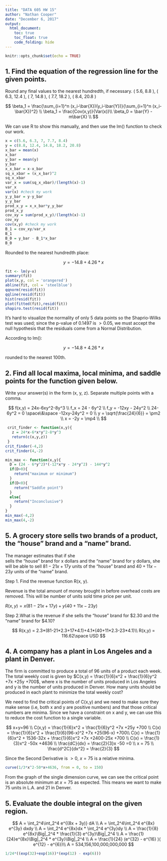 ---
title: "DATA 605 HW 15"
author: "Nathan Cooper"
date: "December 6, 2017"
output: 
  html_document:
    toc: true
    toc_float: true
    code_folding: hide
---

```{r setup, include=FALSE}
knitr::opts_chunk$set(echo = TRUE)
```

## 1. Find the equation of the regression line for the given points.

Round any final values to the nearest hundredth, if necessary.
( 5.6, 8.8 ), ( 6.3, 12.4 ), ( 7, 14.8 ), ( 7.7, 18.2 ), ( 8.4, 20.8 )

$$
\beta_1 = \frac{\sum_{i=1}^n (x_i-\bar{X})(y_i-\bar{Y})}{\sum_{i=1}^n (x_i-\bar{X})^2} \\
\beta_1 = \frac{Cov(x,y)}{Var(x)}\\
\beta_0 = \bar{Y} - m\bar{X} \\
$$

We can use R to show this manually, and then use the lm() function to check our work.

```{r man_regress, eval=TRUE}
x = c(5.6, 6.3, 7, 7.7, 8.4)
y = c(8.8, 12.4, 14.8, 18.2, 20.8)
x_bar = mean(x)
x_bar
y_bar = mean(y)
y_bar
x_x_bar = x-x_bar
sq_x_xbar = (x_x_bar)^2
sq_x_xbar
var_x = sum(sq_x_xbar)/(length(x)-1)
var_x
var(x) #check my work
y_y_bar = y-y_bar
y_y_bar
prod_x_y = x_x_bar*y_y_bar
prod_x_y
cov_xy = sum(prod_x_y)/(length(x)-1)
cov_xy
cov(x,y) #check my work
B_1 = cov_xy/var_x
B_1
B_0 = y_bar - B_1*x_bar
B_0
```

Rounded to the nearest hundredth place:

$$
y = -14.8 + 4.26*x
$$

```{r lm, eval=TRUE}
fit <- lm(y~x)
summary(fit)
plot(x,y, col = 'orangered')
abline(fit, col = 'steelblue')
qqnorm(resid(fit))
qqline(resid(fit))
hist(resid(fit))
plot(fitted(fit),resid(fit))
shapiro.test(resid(fit))
```

It's hard to visualize the normality of only 5 data points so the Shaprio-Wilks test was used; since the p-value of 0.1497 is $> 0.05$, we must accept the null hypothesis that the residuals come from a Normal Distribution.

According to lm():

$$
y = -14.8 + 4.26*x
$$

rounded to the nearest 100th.

## 2. Find all local maxima, local minima, and saddle points for the function given below.

Write your answer(s) in the form  (x, y, z). Separate multiple points with a comma.

$$ 
f(x,y) = 24x-6xy^2-8y^3 \\
f_x = 24 - 6y^2 \\
f_y = -12xy - 24y^2 \\
24-6y^2 = 0 \space\&\space -12xy-24y^2 = 0 \\
y = \sqrt{\frac{24}{6}} = \pm2 \\
x = -2y = \mp4 \\
$$

```{r crit_finder, eval=TRUE}
 crit_finder <- function(x,y){
   z = 24*x-6*x*y^2-8*y^3
   return(c(x,y,z))
 }
crit_finder(-4,2)
crit_finder(4,-2)

min_max <- function(x,y){
  D = (24 - 6*y^2)*(-12*x*y - 24*y^2) - 144*y^2
  if(D>0){
    return("maximum or minimum")
  }
  if(D<0){
    return("Saddle point")
  }
  else{
    return("Inconclusive")
  }
}
min_max(-4,2)
min_max(4,-2)
```

## 5. A grocery store sells two brands of a product, the "house" brand and a "name" brand. 

The manager estimates that if she     
sells the "house" brand for x dollars and the "name" brand for y dollars, she will be able to sell $81-21x+17y$ units of the 
"house" brand and $40+11x-23y$ units of the "name" brand.

Step 1. Find the revenue function R(x, y).

Revenue is the total amount of money brought in before overhead costs are removed. This will be number of units sold time price per unit.

$R(x,y) = x(81-21x+17y) + y(40+11x-23y)$

Step 2.What is the revenue if she sells the "house" brand for \$2.30 and the "name" brand for \$4.10?

$$
R(x,y) = 2.3*(81-21*2.3+17*4.1)+4.1*(40+11*2.3-23*4.1)\\
R(x,y)  = 116.62\space USD 
$$

## 4. A company has a plant in Los Angeles and a plant in Denver. 
The firm is committed to produce a total of 96 units of a  product each week. The total weekly cost is given by $C(x,y) = \frac{1}{6}x^2 + \frac{1}{6}y^2 +7x +25y +700$, where x is the number of  units produced in Los Angeles and y is the number of units produced in Denver. How many units should be produced in each plant to minimize the total weekly cost?

We need to find the critical points of C(x,y) and we need to make sure they make sense (i.e, both x and y are positive numbers) and that those critical numbers are minima. Since we have a constraint on x and y, we can use this to reduce the cost function to a single variable. 

$$
x+y=96 \\
C(x,y) = \frac{1}{6}x^2 + \frac{1}{6}y^2 +7x +25y +700 \\
C(x) = \frac{1}{6}x^2 + \frac{1}{6}(96-x)^2 +7x +25(96-x) +700\\
C(x) = \frac{1}{6}x^2 + 1536-32x + \frac{1}{6}x^2 +7x +2400-25x +700 \\
C(x) = \frac{1}{3}x^2 -50x +4636 \\
\frac{dC}{dx} = \frac{2}{3}x -50 =0 \\
x = 75 \\
\frac{d^2C}{dx^2} = \frac{2}{3}
$$

Since the Second Derivative is $>0$,  $x=75$ is a  relative minima.

```{r graph, eval=TRUE}
curve(1/3*x^2-50*x+4636, from = 0, to = 150)
```

From the graph of the single dimension curve, we can see the critical point is an absolute minimum at $x=75$ as expected. This means we want to make 75 units in L.A. and 21 in Denver.

## 5. Evaluate the double integral on the given region.

$$
A = \int_2^4\int_2^4 e^{(8x + 3y)} dA \\
A = \int_2^4\int_2^4 e^{8x} e^{3y} dxdy \\
A = \int_2^4 e^{8x}dx * \int_2^4 e^{3y}dy \\
A = \frac{1}{8} e^{8x}\Big|_2^4 * \frac{1}{3} e^{3y}\Big|_2^4 \\
A = \frac{1}{24}e^{8x}\Big|_2^4 *  e^{3y}\Big|_2^4 \\
A = \frac{1}{24} (e^{32} - e^{16} )( e^{12} - e^{6})\\
A = 534,156,100,000,000,000
$$
```{r calc, eval=TRUE}
1/24*((exp(32)+exp(16))*(exp(12) - exp(6)))
```